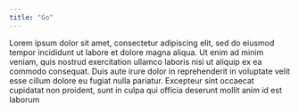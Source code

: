 ```yaml
---
title: "Go"
---
```


Lorem ipsum dolor sit amet, consectetur adipiscing elit, sed do eiusmod tempor incididunt ut
labore et dolore magna aliqua. Ut enim ad minim veniam, quis nostrud exercitation ullamco 
laboris nisi ut aliquip ex ea commodo consequat. Duis aute irure dolor in reprehenderit in
voluptate velit esse cillum dolore eu fugiat nulla pariatur. Excepteur sint occaecat cupidatat
non proident, sunt in culpa qui officia deserunt mollit anim id est laborum
